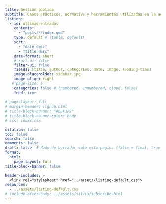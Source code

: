 ```yaml
---
title: Gestión pública
subtitle: Casos prácticos, normativa y herramientas utilizadas en la administración pública. Abordaremos temas como el uso de SIGA, SIAF, legislación vigente y experiencias en la gestión de recursos públicos.
listing:
  - id: ultimas-entradas
    contents: 
      - "posts/*/index.qmd"
    type: default # (table, default)
    sort: 
      - "date desc"
      - "title desc"
    date-format: short
    # sort-ui: false
    filter-ui: false
    fields: [title, author, categories, date, image, reading-time]
    image-placeholder: sidebar.jpg
    image-align: right
   # page-size: 5
    categories: false # (numbered, unnumbered, cloud, false)
    feed: true
    
# page-layout: full
# margin-header: signup.html
# title-block-banner: "#EDF3F9"
# title-block-banner-color: body
# css: index.css

citation: false
toc: false
search: false
comments: false
draft: false  # Modo de borrador solo esta pagina (false = final, true = borrador)
format: 
  html: 
    page-layout: full
title-block-banner: false

header-includes: >
  <link rel="stylesheet" href="../assets/listing-default.css">
resources:
  - ../assets/listing-default.css
# include-after-body: ../assets/silvia/subscribe.html
---
```


<script data-name="BMC-Widget" data-cfasync="false" src="https://cdnjs.buymeacoffee.com/1.0.0/widget.prod.min.js" data-id="achalmaedison" data-description="Support me on Buy me a coffee!" data-message="¡Apóyame con un café! ☕✨
Si disfrutas mis blogs y artículos sobre economía, finanzas y análisis de datos, tu apoyo me ayudará a seguir creando contenido de calidad. ¡Gracias por contribuir a este espacio de aprendizaje! 🚀📚" data-color="#FF5F5F" data-position="Right" data-x_margin="18" data-y_margin="18"></script>